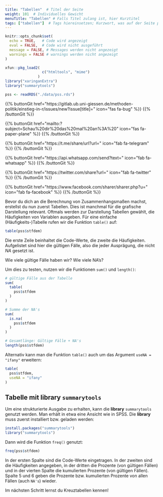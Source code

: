 ```yaml
---
title: "Tabellen"  # Titel der Seite
weight: 101  # Individuelles Gewicht 
menuTitle: "Tabellen" # Falls Titel zulang ist, hier Kurztitel
tags: ["tabellen"]  # Tags hiereinsetzen; Kurzwort, was auf der Seite passsiert
---
```

```r
knitr::opts_chunk$set(
  echo = TRUE,   # Code wird angezeigt
  eval = FALSE,  # Code wird nicht ausgeführt
  message = FALSE, # Messages werden nicht angezeigt
  warnings = FALSE # warnings werden nicht angezeigt
)

xfun::pkg_load2(
                 c("htmltools", "mime")
               )
library("xaringanExtra")
library("summarytools")

pss <- readRDS("./data/pss.rds")
```

{{% buttonGit href=\"https\:\/\/gitlab.ub.uni-giessen.de\/methoden-politik\/einstieg-in-r\/issues\/new?issue[title]=\" icon=\"fas fa-bug\" %}} {{% /buttonGit %}} 

{{% buttonGit href=\"mailto\:?subject=Schau\%20dir\%20das\%20mal\%20an\%3A\%20\" icon=\"fas fa-paper-plane\" %}} {{% /buttonGit %}}

{{% buttonGit href=\"https\:\/\/t.me\/share\/url?url=\" icon=\"fab fa-telegram\" %}} {{% /buttonGit %}}

{{% buttonGit href=\"https\:\/\/api.whatsapp.com\/send?text=\" icon=\"fab fa-whatsapp\" %}} {{% /buttonGit %}}

{{% buttonGit href=\"https\:\/\/twitter.com\/share?url=\" icon=\"fab fa-twitter\" %}} {{% /buttonGit %}}

{{% buttonGit href=\"https\:\/\/www.facebook.com\/sharer\/sharer.php?u=\" icon=\"fab fa-facebook\" %}} {{% /buttonGit %}}

Bevor du dich an die Berechnung von Zusammenhangsmaßen machst, erstellst du nun zuerst Tabellen. Dies ist manchmal für die grafische Darstellung relevant. Oftmals werden zur Darstellung Tabellen gewählt, die Häufigkeiten von Variablen ausgeben. Für eine einfache (Häufigkeits-)Tabelle rufen wir die Funktion `table()` auf:
```r
table(pss$stfdem)
```
Die erste Zeile beinhaltet die Code-Werte, die zweite die Häufigkeiten. Aufgelistet sind hier die gültigen Fälle, also die jeder Ausprägung, die nicht *NA* gesetzt ist. 

Wie viele gültige Fälle haben wir? Wie viele NA's?

Um dies zu testen, nutzen wir die Funktionen `sum()` und `length()`:
```r
# gültige Fälle aus der Tabelle
sum(
  table(
    pss$stfdem
  )
) 

# Summe der NA's
sum(
  is.na(
    pss$stfdem
  )
)

# Gesamtlänge: Gültige Fälle + NA's
length(pss$stfdem)
```

Alternativ kann man die Funktion `table()` auch um das Argument `useNA = "ifany"` erweitern:
```r
table(
  pss$stfdem,
  useNA = "ifany"
)
```

## Tabelle mit **library** `summarytools`
Um eine strukturierte Ausgabe zu erhalten, kann die **library** `summarytools` genutzt werden. Man erhält in etwa eine Ansicht wie in SPSS. Die **library** muss zuerst installiert bzw. geladen werden:
```r
install.packages("summarytools")
library("summarytools")
```

Dann wird die Funktion `freq()` genutzt:
```r
freq(pss$stfdem)
```

In der ersten Spalte sind die Code-Werte eingetragen. In der zweiten sind die Häufigkeiten angegeben, in der dritten die Prozente (von gültigen Fällen) und in der vierten Spalte die kumulierten Prozente (von gültigen Fällen). Spalte $5$ und $6$ geben die Prozente bzw. kumulierten Prozente von allen Fällen (auch `NA's`) wieder.

Im nächsten Schritt lernst du Kreuztabellen kennen!
